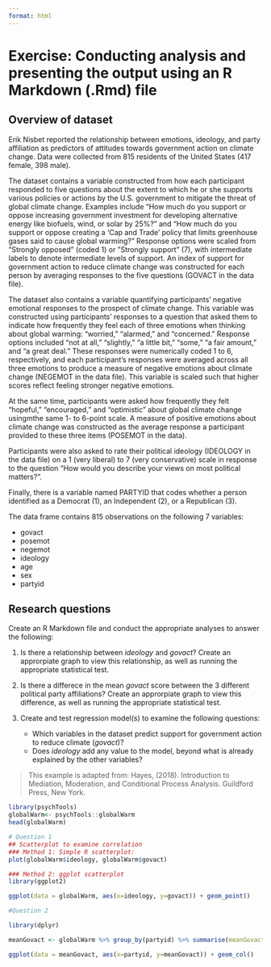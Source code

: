 ```yaml
---
format: html
---
```


# Exercise: Conducting analysis and presenting the output using an R Markdown (.Rmd) file

## Overview of dataset

Erik Nisbet reported the relationship between emotions, ideology, and party affiliation as predictors
of attitudes towards government action on climate change. Data were collected from 815 residents of the United States (417 female, 398 male).

The dataset contains a variable constructed from how each participant responded to five questions about the extent to which he or she supports various policies or actions by the U.S. government to mitigate the threat of global climate change. Examples include “How much do you support or oppose increasing government investment for developing alternative energy like biofuels, wind, or solar by 25%?” and “How much do you support or oppose creating a ‘Cap and Trade’ policy that limits greenhouse gases said to cause global warming?” Response options were scaled from “Strongly opposed” (coded 1) or ”Strongly support” (7), with intermediate labels to denote intermediate levels of support. An index of support for government action to reduce climate change was constructed for each person by averaging responses to the five questions (GOVACT in the data file).

The dataset also contains a variable quantifying participants’ negative emotional responses to the prospect of climate change. This variable was constructed using participants’ responses to a question that asked them to indicate how frequently they feel each of three emotions when thinking about global warming: “worried,” “alarmed,” and “concerned.” Response options included “not at all,” “slightly,” “a little bit,” “some,” “a fair amount,” and “a great deal.” These responses were numerically coded 1 to 6, respectively, and each participant’s responses were averaged across all three emotions to produce a measure of negative emotions about climate change (NEGEMOT in the data file). This variable is scaled such that higher scores reflect feeling stronger negative emotions.

At the same time, participants were asked how frequently they felt “hopeful,” “encouraged,” and “optimistic” about global climate change usingmthe same 1- to 6-point scale. A measure of positive emotions about climate change was constructed as the average response a participant provided to these three items (POSEMOT in the data).

Participants were also asked to rate their political ideology (IDEOLOGY in the data file) on a 1 (very liberal) to 7 (very conservative) scale in response to the question “How would you describe your views on most political matters?”.

Finally, there is a variable named PARTYID that codes whether a person identified as a Democrat (1), an Independent (2), or a Republican
(3).

The data frame contains 815 observations on the following 7 variables:

- govact 
- posemot 
- negemot 
- ideology 
- age 
- sex 
- partyid

## Research questions

Create an R Markdown file and conduct the appropriate analyses to answer the following:

1. Is there a relationship between *ideology* and *govact*? Create an approrpiate graph to view this relationship, as well as running the appropriate statistical test.

2. Is there a differece in the mean *govact* score between the 3 different political party affiliations? Create an approrpiate graph to view this difference, as well as running the appropriate statistical test. 

3. Create and test regression model(s) to examine the following questions: 
    - Which variables in the dataset predict support for government action to reduce climate (*govact*)? 
    - Does *ideology* add any value to the model, beyond what is already explained by the other variables?  

> This example is adapted from: Hayes, (2018). Introduction to Mediation, Moderation, and Conditional Process Analysis. Guildford Press, New York.

```r
library(psychTools)
globalWarm<- psychTools::globalWarm
head(globalWarm)

# Question 1
## Scatterplot to examine correlation
### Method 1: Simple R scatterplot:
plot(globalWarm$ideology, globalWarm$govact)

### Method 2: ggplot scatterplot
library(ggplot2)

ggplot(data = globalWarm, aes(x=ideology, y=govact)) + geom_point()

#Question 2

library(dplyr)

meanGovact <- globalWarm %>% group_by(partyid) %>% summarise(meanGovact = mean(govact)) %>% ungroup()

ggplot(data = meanGovact, aes(x=partyid, y=meanGovact)) + geom_col()

```


